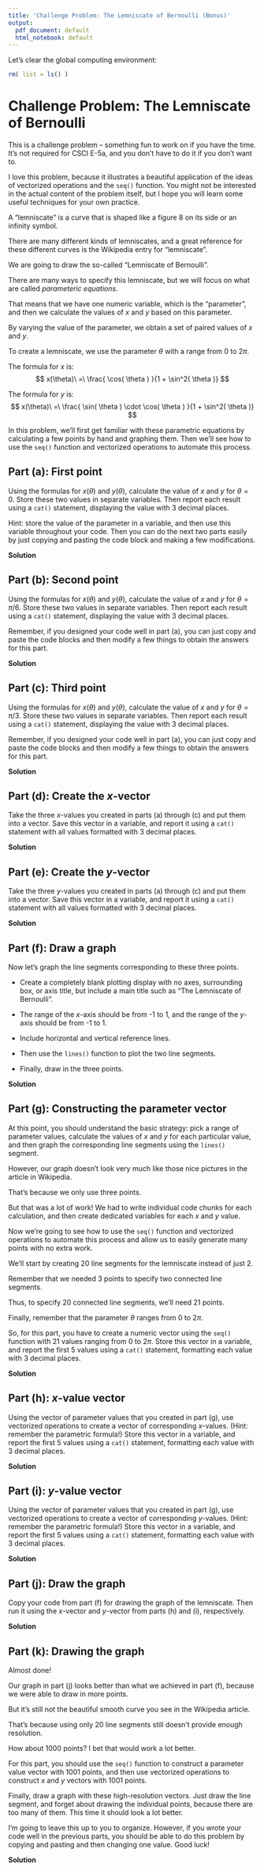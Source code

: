 ```yaml
---
title: 'Challenge Problem: The Lemniscate of Bernoulli (Bonus)'
output:
  pdf_document: default
  html_notebook: default
---
```




Let's clear the global computing environment:
```r
rm( list = ls() )
```




# Challenge Problem: The Lemniscate of Bernoulli

This is a challenge problem -- something fun to work on if you have the time. It's not required for CSCI E-5a, and you don't have to do it if you don't want to.

I love this problem, because it illustrates a beautiful application of the ideas of vectorized operations and the `seq()` function. You might not be interested in the actual content of the problem itself, but I hope you will learn some useful techniques for your own practice.



A "lemniscate" is a curve that is shaped like a figure 8 on its side or an infinity symbol.

There are many different kinds of lemniscates, and a great reference for these different curves is the Wikipedia entry for "lemniscate".

We are going to draw the so-called "Lemniscate of Bernoulli".

There are many ways to specify this lemniscate, but we will focus on what are called *parameteric equations*.

That means that we have one numeric variable, which is the "parameter", and then we calculate the values of *x* and *y* based on this parameter.

By varying the value of the parameter, we obtain a set of paired values of *x* and *y*.



To create a lemniscate, we use the parameter $\theta$ with a range from 0 to $2\pi$.

The formula for *x* is:
$$
x(\theta)\ =\ \frac{ \cos( \theta ) }{1 + \sin^2( \theta )}
$$

The formula for *y* is:
$$
x(\theta)\ =\ \frac{ \sin( \theta ) \cdot \cos( \theta ) }{1 + \sin^2( \theta )}
$$



In this problem, we'll first get familiar with these parametric equations by calculating a few points by hand and graphing them. Then we'll see how to use the `seq()` function and vectorized operations to automate this process.



## Part (a): First point

Using the formulas for $x(\theta)$ and $y(\theta)$, calculate the value of *x* and *y* for $\theta = 0$. Store these two values in separate variables. Then report each result using a `cat()` statement, displaying the value with 3 decimal places.

Hint: store the value of the parameter in a variable, and then use this variable throughout your code. Then you can do the next two parts easily by just copying and pasting the code block and making a few modifications.

**Solution**






## Part (b): Second point

Using the formulas for $x(\theta)$ and $y(\theta)$, calculate the value of *x* and *y* for $\theta = \pi/6$. Store these two values in separate variables. Then report each result using a `cat()` statement, displaying the value with 3 decimal places.

Remember, if you designed your code well in part (a), you can just copy and paste the code blocks and then modify a few things to obtain the answers for this part.

**Solution**







## Part (c): Third point

Using the formulas for $x(\theta)$ and $y(\theta)$, calculate the value of *x* and *y* for $\theta = \pi/3$. Store these two values in separate variables. Then report each result using a `cat()` statement, displaying the value with 3 decimal places.

Remember, if you designed your code well in part (a), you can just copy and paste the code blocks and then modify a few things to obtain the answers for this part.

**Solution**






## Part (d): Create the *x*-vector

Take the three *x*-values you created in parts (a) through (c) and put them into a vector. Save this vector in a variable, and report it using a `cat()` statement with all values formatted with 3 decimal places.

**Solution**







## Part (e): Create the *y*-vector

Take the three *y*-values you created in parts (a) through (c) and put them into a vector. Save this vector in a variable, and report it using a `cat()` statement with all values formatted with 3 decimal places.

**Solution**






## Part (f): Draw a graph

Now let's graph the line segments corresponding to these three points.

* Create a completely blank plotting display with no axes, surrounding box, or axis title, but include a main title such as "The Lemniscate of Bernoulli".

* The range of the *x*-axis should be from -1 to 1, and the range of the *y*-axis should be from -1 to 1.

* Include horizontal and vertical reference lines.

* Then use the `lines()` function to plot the two line segments.

* Finally, draw in the three points.

**Solution**






## Part (g): Constructing the parameter vector

At this point, you should understand the basic strategy: pick a range of parameter values, calculate the values of *x* and *y* for each particular value, and then graph the corresponding line segments using the `lines()` segment.

However, our graph doesn't look very much like those nice pictures in the article in Wikipedia.

That's because we only use three points.

But that was a lot of work! We had to write individual code chunks for each calculation, and then create dedicated variables for each *x* and *y* value.

Now we're going to see how to use the `seq()` function and vectorized operations to automate this process and allow us to easily generate many points with no extra work.

We'll start by creating 20 line segments for the lemniscate instead of just 2.

Remember that we needed 3 points to specify two connected line segments.

Thus, to specify 20 connected line segments, we'll need 21 points.

Finally, remember that the parameter $\theta$ ranges from 0 to $2\pi$.

So, for this part, you have to create a numeric vector using the `seq()` function with 21 values ranging from 0 to $2\pi$. Store this vector in a variable, and report the first 5 values using a `cat()` statement, formatting each value with 3 decimal places.

**Solution**







## Part (h): *x*-value vector

Using the vector of parameter values that you created in part (g), use vectorized operations to create a vector of corresponding *x*-values. (Hint: remember the parametric formula!) Store this vector in a variable, and report the first 5 values using a `cat()` statement, formatting each value with 3 decimal places.

**Solution**







## Part (i): *y*-value vector

Using the vector of parameter values that you created in part (g), use vectorized operations to create a vector of corresponding *y*-values. (Hint: remember the parametric formula!) Store this vector in a variable, and report the first 5 values using a `cat()` statement, formatting each value with 3 decimal places.

**Solution**







## Part (j): Draw the graph

Copy your code from part (f) for drawing the graph of the lemniscate. Then run it using the *x*-vector and *y*-vector from parts (h) and (i), respectively.

**Solution**






## Part (k): Drawing the graph

Almost done!

Our graph in part (j) looks better than what we achieved in part (f), because we were able to draw in more points.

But it's still not the beautiful smooth curve you see in the Wikipedia article.

That's because using only 20 line segments still doesn't provide enough resolution.

How about 1000 points? I bet that would work a lot better.

For this part, you should use the `seq()` function to construct a parameter value vector with 1001 points, and then use vectorized operations to construct *x* and *y* vectors with 1001 points.

Finally, draw a graph with these high-resolution vectors. Just draw the line segment, and forget about drawing the individual points, because there are too many of them. This time it should look a lot better.

I'm going to leave this up to you to organize. However, if you wrote your code well in the previous parts, you should be able to do this problem by copying and pasting and then changing one value. Good luck!

**Solution**











